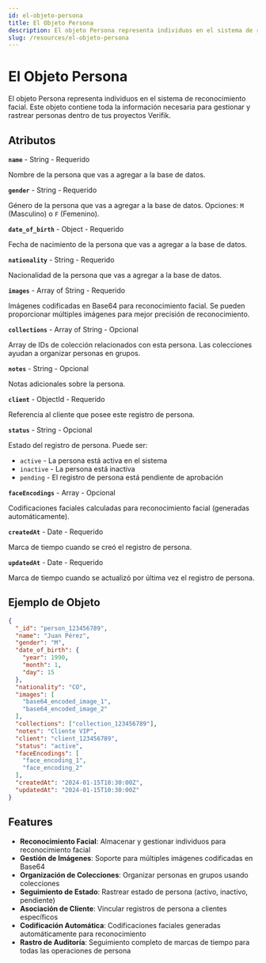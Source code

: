 ```yaml
---
id: el-objeto-persona
title: El Objeto Persona
description: El objeto Persona representa individuos en el sistema de reconocimiento facial
slug: /resources/el-objeto-persona
---
```



# El Objeto Persona

El objeto Persona representa individuos en el sistema de reconocimiento facial. Este objeto contiene toda la información necesaria para gestionar y rastrear personas dentro de tus proyectos Verifik.

## Atributos

**`name`** - String - Requerido

Nombre de la persona que vas a agregar a la base de datos.

**`gender`** - String - Requerido

Género de la persona que vas a agregar a la base de datos. Opciones: `M` (Masculino) o `F` (Femenino).

**`date_of_birth`** - Object - Requerido

Fecha de nacimiento de la persona que vas a agregar a la base de datos.

**`nationality`** - String - Requerido

Nacionalidad de la persona que vas a agregar a la base de datos.

**`images`** - Array of String - Requerido

Imágenes codificadas en Base64 para reconocimiento facial. Se pueden proporcionar múltiples imágenes para mejor precisión de reconocimiento.

**`collections`** - Array of String - Opcional

Array de IDs de colección relacionados con esta persona. Las colecciones ayudan a organizar personas en grupos.

**`notes`** - String - Opcional

Notas adicionales sobre la persona.

**`client`** - ObjectId - Requerido

Referencia al cliente que posee este registro de persona.

**`status`** - String - Opcional

Estado del registro de persona. Puede ser:

* `active` - La persona está activa en el sistema
* `inactive` - La persona está inactiva
* `pending` - El registro de persona está pendiente de aprobación

**`faceEncodings`** - Array - Opcional

Codificaciones faciales calculadas para reconocimiento facial (generadas automáticamente).

**`createdAt`** - Date - Requerido

Marca de tiempo cuando se creó el registro de persona.

**`updatedAt`** - Date - Requerido

Marca de tiempo cuando se actualizó por última vez el registro de persona.

## Ejemplo de Objeto

<Tabs>
  <TabItem value="ejemplo" label="Ejemplo">

```json
{
  "_id": "person_123456789",
  "name": "Juan Pérez",
  "gender": "M",
  "date_of_birth": {
    "year": 1990,
    "month": 1,
    "day": 15
  },
  "nationality": "CO",
  "images": [
    "base64_encoded_image_1",
    "base64_encoded_image_2"
  ],
  "collections": ["collection_123456789"],
  "notes": "Cliente VIP",
  "client": "client_123456789",
  "status": "active",
  "faceEncodings": [
    "face_encoding_1",
    "face_encoding_2"
  ],
  "createdAt": "2024-01-15T10:30:00Z",
  "updatedAt": "2024-01-15T10:30:00Z"
}
```

  </TabItem>
</Tabs>

## Features

-   **Reconocimiento Facial**: Almacenar y gestionar individuos para reconocimiento facial
-   **Gestión de Imágenes**: Soporte para múltiples imágenes codificadas en Base64
-   **Organización de Colecciones**: Organizar personas en grupos usando colecciones
-   **Seguimiento de Estado**: Rastrear estado de persona (activo, inactivo, pendiente)
-   **Asociación de Cliente**: Vincular registros de persona a clientes específicos
-   **Codificación Automática**: Codificaciones faciales generadas automáticamente para reconocimiento
-   **Rastro de Auditoría**: Seguimiento completo de marcas de tiempo para todas las operaciones de persona
